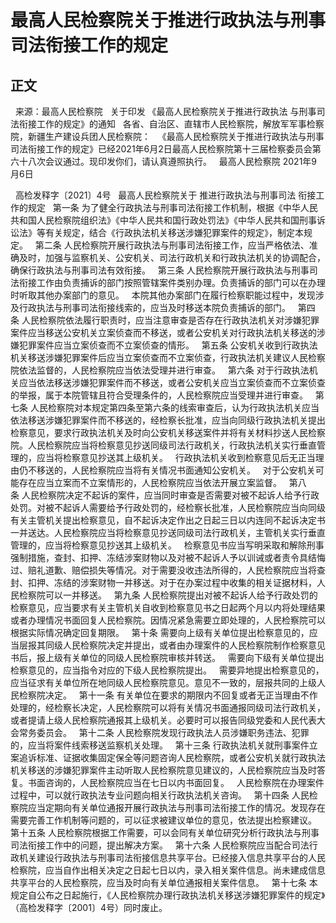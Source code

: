 # 最高人民检察院关于推进行政执法与刑事司法衔接工作的规定
## 正文
 
来源：最高人民检察院
 
关于印发
《最高人民检察院关于推进行政执法
与刑事司法衔接工作的规定》的通知
 
各省、自治区、直辖市人民检察院，解放军军事检察院，新疆生产建设兵团人民检察院：
 
《最高人民检察院关于推进行政执法与刑事司法衔接工作的规定》已经2021年6月2日最高人民检察院第十三届检察委员会第六十八次会议通过。现印发你们，请认真遵照执行。
 
最高人民检察院
2021年9月6日
 

 
高检发释字〔2021〕4号
 
最高人民检察院关于
推进行政执法与刑事司法
衔接工作的规定
 
第一条 为了健全行政执法与刑事司法衔接工作机制，根据《中华人民共和国人民检察院组织法》《中华人民共和国行政处罚法》《中华人民共和国刑事诉讼法》等有关规定，结合《行政执法机关移送涉嫌犯罪案件的规定》，制定本规定。
 
第二条 人民检察院开展行政执法与刑事司法衔接工作，应当严格依法、准确及时，加强与监察机关、公安机关、司法行政机关和行政执法机关的协调配合，确保行政执法与刑事司法有效衔接。
 
第三条 人民检察院开展行政执法与刑事司法衔接工作由负责捕诉的部门按照管辖案件类别办理。负责捕诉的部门可以在办理时听取其他办案部门的意见。
 
本院其他办案部门在履行检察职能过程中，发现涉及行政执法与刑事司法衔接线索的，应当及时移送本院负责捕诉的部门。
 
第四条 人民检察院依法履行职责时，应当注意审查是否存在行政执法机关对涉嫌犯罪案件应当移送公安机关立案侦查而不移送，或者公安机关对行政执法机关移送的涉嫌犯罪案件应当立案侦查而不立案侦查的情形。
 
第五条 公安机关收到行政执法机关移送涉嫌犯罪案件后应当立案侦查而不立案侦查，行政执法机关建议人民检察院依法监督的，人民检察院应当依法受理并进行审查。
 
第六条 对于行政执法机关应当依法移送涉嫌犯罪案件而不移送，或者公安机关应当立案侦查而不立案侦查的举报，属于本院管辖且符合受理条件的，人民检察院应当受理并进行审查。
 
第七条 人民检察院对本规定第四条至第六条的线索审查后，认为行政执法机关应当依法移送涉嫌犯罪案件而不移送的，经检察长批准，应当向同级行政执法机关提出检察意见，要求行政执法机关及时向公安机关移送案件并将有关材料抄送人民检察院。人民检察院应当将检察意见抄送同级司法行政机关，行政执法机关实行垂直管理的，应当将检察意见抄送其上级机关。
 
行政执法机关收到检察意见后无正当理由仍不移送的，人民检察院应当将有关情况书面通知公安机关。
 
对于公安机关可能存在应当立案而不立案情形的，人民检察院应当依法开展立案监督。
 
第八条 人民检察院决定不起诉的案件，应当同时审查是否需要对被不起诉人给予行政处罚。对被不起诉人需要给予行政处罚的，经检察长批准，人民检察院应当向同级有关主管机关提出检察意见，自不起诉决定作出之日起三日以内连同不起诉决定书一并送达。人民检察院应当将检察意见抄送同级司法行政机关，主管机关实行垂直管理的，应当将检察意见抄送其上级机关。
 
检察意见书应当写明采取和解除刑事强制措施，查封、扣押、冻结涉案财物以及对被不起诉人予以训诫或者责令具结悔过、赔礼道歉、赔偿损失等情况。对于需要没收违法所得的，人民检察院应当将查封、扣押、冻结的涉案财物一并移送。对于在办案过程中收集的相关证据材料，人民检察院可以一并移送。
 
第九条 人民检察院提出对被不起诉人给予行政处罚的检察意见，应当要求有关主管机关自收到检察意见书之日起两个月以内将处理结果或者办理情况书面回复人民检察院。因情况紧急需要立即处理的，人民检察院可以根据实际情况确定回复期限。
 
第十条 需要向上级有关单位提出检察意见的，应当层报其同级人民检察院决定并提出，或者由办理案件的人民检察院制作检察意见书后，报上级有关单位的同级人民检察院审核并转送。
 
需要向下级有关单位提出检察意见的，应当指令对应的下级人民检察院提出。
 
需要异地提出检察意见的，应当征求有关单位所在地同级人民检察院意见。意见不一致的，层报共同的上级人民检察院决定。
 
第十一条 有关单位在要求的期限内不回复或者无正当理由不作处理的，经检察长决定，人民检察院可以将有关情况书面通报同级司法行政机关，或者提请上级人民检察院通报其上级机关。必要时可以报告同级党委和人民代表大会常务委员会。
 
第十二条 人民检察院发现行政执法人员涉嫌职务违法、犯罪的，应当将案件线索移送监察机关处理。
 
第十三条 行政执法机关就刑事案件立案追诉标准、证据收集固定保全等问题咨询人民检察院，或者公安机关就行政执法机关移送的涉嫌犯罪案件主动听取人民检察院意见建议的，人民检察院应当及时答复。书面咨询的，人民检察院应当在七日以内书面回复。
 
人民检察院在办理案件过程中，可以就行政执法专业问题向相关行政执法机关咨询。
 
第十四条 人民检察院应当定期向有关单位通报开展行政执法与刑事司法衔接工作的情况。发现存在需要完善工作机制等问题的，可以征求被建议单位的意见，依法提出检察建议。
 
第十五条 人民检察院根据工作需要，可以会同有关单位研究分析行政执法与刑事司法衔接工作中的问题，提出解决方案。
 
第十六条 人民检察院应当配合司法行政机关建设行政执法与刑事司法衔接信息共享平台。已经接入信息共享平台的人民检察院，应当自作出相关决定之日起七日以内，录入相关案件信息。尚未建成信息共享平台的人民检察院，应当及时向有关单位通报相关案件信息。
 
第十七条 本规定自公布之日起施行，《人民检察院办理行政执法机关移送涉嫌犯罪案件的规定》（高检发释字〔2001〕4号）同时废止。
 
